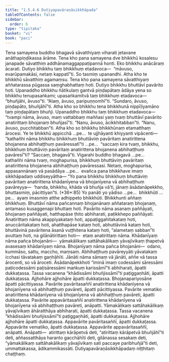 ```yaml
---
title: "1.5.4.6 Dutiyapavāraṇāsikkhāpada"
tableOfContents: false
sidebar:
  order: 6
type: "tipitaka"
basket: "vi"
book: "paci"
---
```



<DynamicBreadcrumb />

<Division number="242" book="paci" e="ch" v="2" p="112">

<Paragraph number="784" book="paci">
Tena samayena buddho bhagavā sāvatthiyaṃ viharati jetavane anāthapiṇḍikassa ārāme. Tena kho pana samayena dve bhikkhū kosalesu janapade sāvatthiṃ addhānamaggappaṭipannā honti. Eko bhikkhu anācāraṃ ācarati. Dutiyo bhikkhu taṃ bhikkhuṃ etadavoca—  “māvuso, evarūpamakāsi, netaṃ kappatī”ti. So tasmiṃ upanandhi. Atha kho te bhikkhū sāvatthiṃ agamaṃsu. Tena kho pana samayena sāvatthiyaṃ aññatarassa pūgassa saṃghabhattaṃ hoti. Dutiyo bhikkhu bhuttāvī pavārito hoti. Upanaddho bhikkhu ñātikulaṃ gantvā piṇḍapātaṃ ādāya yena so bhikkhu tenupasaṅkami; upasaṅkamitvā taṃ bhikkhuṃ etadavoca—  “bhuñjāhi, āvuso”ti. “Alaṃ, āvuso, paripuṇṇomhī”ti. “Sundaro, āvuso, piṇḍapāto, bhuñjāhī”ti. Atha kho so bhikkhu tena bhikkhunā nippīḷiyamāno taṃ piṇḍapātaṃ bhuñji. Upanaddho bhikkhu taṃ bhikkhuṃ etadavoca—  “tvampi nāma, āvuso, maṃ vattabbaṃ maññasi yaṃ tvaṃ bhuttāvī pavārito anatirittaṃ bhojanaṃ bhuñjasī”ti. “Nanu, āvuso, ācikkhitabban”ti. “Nanu, āvuso, pucchitabban”ti.
</Paragraph>

<Paragraph number="785" book="paci">
Atha kho so bhikkhu bhikkhūnaṃ etamatthaṃ ārocesi. Ye te bhikkhū appicchā …pe…  te ujjhāyanti khiyyanti vipācenti—  “kathañhi nāma bhikkhu bhikkhuṃ bhuttāviṃ pavāritaṃ anatirittena bhojanena abhihaṭṭhuṃ pavāressatī”ti …pe…  “saccaṃ kira tvaṃ, bhikkhu, bhikkhuṃ bhuttāviṃ pavāritaṃ anatirittena bhojanena abhihaṭṭhuṃ pavāresī”ti? “Saccaṃ, bhagavā”ti. Vigarahi buddho bhagavā …pe…  kathañhi nāma tvaṃ, moghapurisa, bhikkhuṃ bhuttāviṃ pavāritaṃ anatirittena bhojanena abhihaṭṭhuṃ pavāressasi. Netaṃ, moghapurisa, appasannānaṃ vā pasādāya …pe…  evañca pana bhikkhave imaṃ sikkhāpadaṃ uddiseyyātha—
</Paragraph>

</Division>
<Division number="243" book="paci" e="ch" v="2" p="113">

<Paragraph number="786" book="paci">
<Emphasis>“Yo pana bhikkhu bhikkhuṃ bhuttāviṃ pavāritaṃ anatirittena khādanīyena vā bhojanīyena vā abhihaṭṭhuṃ pavāreyya—  ‘handa, bhikkhu, khāda vā bhuñja vā’ti, jānaṃ āsādanāpekkho, bhuttasmiṃ, pācittiyan”</Emphasis>ti. (*36*:<Emphasis>85</Emphasis>)
</Paragraph>

</Division>
<Division number="244" book="paci" e="ch" v="2" p="113">

<Paragraph number="787" book="paci">
<Emphasis>Yo panā</Emphasis>ti yo yādiso …pe…  <Emphasis>bhikkhū</Emphasis>ti …pe…  ayaṃ imasmiṃ atthe adhippeto bhikkhūti.
</Paragraph>

<Paragraph number="788" book="paci">
<Emphasis>Bhikkhun</Emphasis>ti aññaṃ bhikkhuṃ.
</Paragraph>

<Paragraph number="789" book="paci">
<Emphasis>Bhuttāvī</Emphasis> nāma pañcannaṃ bhojanānaṃ aññataraṃ bhojanaṃ, antamaso kusaggenapi bhuttaṃ hoti.
</Paragraph>

<Paragraph number="790" book="paci">
<Emphasis>Pavārito</Emphasis> nāma asanaṃ paññāyati, bhojanaṃ paññāyati, hatthapāse ṭhito abhiharati, paṭikkhepo paññāyati.
</Paragraph>

<Paragraph number="791" book="paci">
<Emphasis>Anatirittaṃ</Emphasis> nāma akappiyakataṃ hoti, appaṭiggahitakataṃ hoti, anuccāritakataṃ hoti, ahatthapāse kataṃ hoti, abhuttāvinā kataṃ hoti, bhuttāvinā pavāritena āsanā vuṭṭhitena kataṃ hoti, “alametaṃ sabban”ti avuttaṃ hoti, na gilānātirittaṃ hoti—  etaṃ anatirittaṃ nāma.
</Paragraph>

<Paragraph number="792" book="paci">
<Emphasis>Khādanīyaṃ</Emphasis> nāma pañca bhojanāni—  yāmakālikaṃ sattāhakālikaṃ yāvajīvikaṃ ṭhapetvā avasesaṃ khādanīyaṃ nāma.
</Paragraph>

<Paragraph number="793" book="paci">
<Emphasis>Bhojanīyaṃ</Emphasis> nāma pañca bhojanāni—  odano, kummāso, sattu, maccho, maṃsaṃ.
</Paragraph>

<Paragraph number="794" book="paci">
<Emphasis>Abhihaṭṭhuṃ pavāreyyā</Emphasis>ti yāvatakaṃ icchasi tāvatakaṃ gaṇhāhīti.
</Paragraph>

<Paragraph number="795" book="paci">
<Emphasis>Jānāti</Emphasis> nāma sāmaṃ vā jānāti, aññe vā tassa ārocenti, so vā āroceti.
</Paragraph>

<Paragraph number="796" book="paci">
<Emphasis>Āsādanāpekkho</Emphasis>ti “iminā imaṃ codessāmi sāressāmi paṭicodessāmi paṭisāressāmi maṅkuṃ karissāmī”ti abhiharati, āpatti dukkaṭassa. Tassa vacanena “khādissāmi bhuñjissāmī”ti paṭiggaṇhāti, āpatti dukkaṭassa. Ajjhohāre ajjhohāre āpatti dukkaṭassa. Bhojanapariyosāne āpatti pācittiyassa.
</Paragraph>

</Division>
<Division number="245" book="paci" e="ch" v="2" p="114">

<Paragraph number="797" book="paci">
Pavārite pavāritasaññī anatirittena khādanīyena vā bhojanīyena vā abhihaṭṭhuṃ pavāreti, āpatti pācittiyassa. Pavārite vematiko anatirittena khādanīyena vā bhojanīyena vā abhihaṭṭhuṃ pavāreti, āpatti dukkaṭassa. Pavārite appavāritasaññī anatirittena khādanīyena vā bhojanīyena vā abhihaṭṭhuṃ pavāreti, anāpatti. Yāmakālikaṃ sattāhakālikaṃ yāvajīvikaṃ āhāratthāya abhiharati, āpatti dukkaṭassa. Tassa vacanena “khādissāmi bhuñjissāmī”ti paṭiggaṇhāti, āpatti dukkaṭassa. Ajjhohāre ajjhohāre āpatti dukkaṭassa. Appavārite pavāritasaññī, āpatti dukkaṭassa. Appavārite vematiko, āpatti dukkaṭassa. Appavārite appavāritasaññī, anāpatti.
</Paragraph>

</Division>
<Division number="246" book="paci" e="ch" v="2" p="114">

<Paragraph number="798" book="paci">
Anāpatti—  atirittaṃ kārāpetvā deti, “atirittaṃ kārāpetvā bhuñjāhī”ti deti, aññassatthāya haranto gacchāhīti deti, gilānassa sesakaṃ deti, “yāmakālikaṃ sattāhakālikaṃ yāvajīvikaṃ sati paccaye paribhuñjā”ti deti, ummattakassa, ādikammikassāti.

</Paragraph>
</Division>

<Paragraph number="799" type="center" book="paci">
Dutiyapavāraṇāsikkhāpadaṃ niṭṭhitaṃ chaṭṭhaṃ.
</Paragraph>
